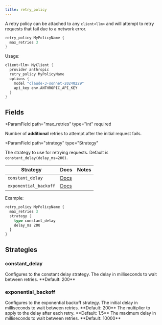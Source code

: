 ```yaml
---
title: retry_policy
---
```


A retry policy can be attached to any `client<llm>` and will attempt to retry requests that fail due to a network error.

```rust BAML
retry_policy MyPolicyName {
  max_retries 3
}
```

Usage:
```rust BAML
client<llm> MyClient {
  provider anthropic
  retry_policy MyPolicyName
  options {
    model "claude-3-sonnet-20240229"
    api_key env.ANTHROPIC_API_KEY
  }
}
```

## Fields
<ParamField
  path="max_retries"
  type="int"
  required
>
  Number of **additional** retries to attempt after the initial request fails.
</ParamField>

<ParamField
  path="strategy"
  type="Strategy"
>
  The strategy to use for retrying requests. Default is `constant_delay(delay_ms=200)`.

| Strategy | Docs | Notes |
| --- | --- | --- |
| `constant_delay` | [Docs](#constant-delay) | |
| `exponential_backoff` | [Docs](#exponential-backoff) | |

Example:
```rust BAML
retry_policy MyPolicyName {
  max_retries 3
  strategy {
    type constant_delay
    delay_ms 200
  }
}
```

</ParamField>

## Strategies

### constant_delay
<ParamField path="type" type="constant_delay" required>
  Configures to the constant delay strategy.
</ParamField>

<ParamField path="delay_ms" type="int">
  The delay in milliseconds to wait between retries. **Default: 200**
</ParamField>


### exponential_backoff
<ParamField path="type" type="exponential_backoff" required>
  Configures to the exponential backoff strategy.
</ParamField>

<ParamField path="delay_ms" type="int">
  The initial delay in milliseconds to wait between retries. **Default: 200**
</ParamField>

<ParamField path="multiplier" type="float">
  The multiplier to apply to the delay after each retry. **Default: 1.5**
</ParamField>

<ParamField path="max_delay_ms" type="int">
  The maximum delay in milliseconds to wait between retries. **Default: 10000**
</ParamField>